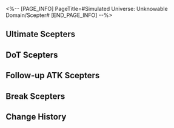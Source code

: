 <%-- [PAGE_INFO]
PageTitle=#Simulated Universe: Unknowable Domain/Scepter#
[END_PAGE_INFO] --%>
{{Simulated Universe: Unknowable Domain Tabs}}
{{Stub|General gameplay details}}

==Ultimate Scepters==
{{Scepter Information/Header}}
{{Scepter Information
|name     = Evolution Alter: Extreme{{subst:void|<!--$UPLOAD:<<SpriteOutput/Rogue/DLC/RogueMagic/SceptreIcon/SceptreFigures/RogueMagicScepter_Ultimate_01.png>-<Scepter Evolution Alter: Extreme.png>-<Scepter Icons>>-->}}
|type     = Charge
|unlock   = 
|effect   =
After an ally target uses Ultimate, restores 50 Charge. Attacks when Charge reaches 120.
----
{{Color|blue|"Bounce"}} deals Ice Ultimate DMG equal to {{Color|h|200%}} base DMG to random enemy targets, repeating {{SU Rarity Vars|8|12|16}} time(s). When dealing DMG, apply to the target 1 stack(s) of "Delay: Cataclysm": When Weakness is Broken, deals Ice Ultimate DMG equal to {{Color|h|150%}} base DMG to random enemy targets with "Delay: Cataclysm" and remove 1 stack of this effect, repeating until no target on the field possesses this effect. This effect stacks up to {{SU Rarity Vars|8|12|16}} time(s) and lasts for 2 turn(s). When the target with the effect is defeated, this effect is transferred to random enemy targets.
|story    = ''"Evolution is the antithesis of intellect. Only by devolving into the most fundamental state can one attain truth."''<br /><br />Is there a perfect medium for wisdom to exist? As the inorganic bionic neuron clusters of the Mechanical Emperor, the Scepters should possess the property of bearing intelligence. The School of Evolutionary Perfection scholars once suspected that #Rubert II used the Scepters as a cerebral extension of thought expansion to generate enough computational power to destroy half the universe with his mortal body. Though the IPC has imposed many restrictions on inorganic lifeform research projects, that has not prevented scholars' academic efforts from being slowly diverted from flesh to metal.<br />It is as Scholar Torkirk declared: Beyond minuscule protein balls and limited lifespans, we will eventually create intelligence that transcends all.<br /><div align="right"> &mdash; ''Chronicles of the Scholars' Strife'' Candelagraph Historian, Kerhasan</div>
|notes    = 
|mentions = 
}}
{{Scepter Information
|name     = Evolution Alter: Flesh{{subst:void|<!--$UPLOAD:<<SpriteOutput/Rogue/DLC/RogueMagic/SceptreIcon/SceptreFigures/RogueMagicScepter_Ultimate_02.png>-<Scepter Evolution Alter: Flesh.png>-<Scepter Icons>>-->}}
|type     = Charge
|unlock   = 
|effect   =
After ally targets attack, this unit regenerates 6 Charge(s) for every enemy target hit and attacks when its Charge reaches 120.
----
{{Color|blue|"AoE ATK"}} deals Fire Ultimate DMG equal to {{SU Rarity Vars|200%|300%|400%}} base DMG to all enemies, repeating 3 time(s). When attacking, applies to the target "Delay: Self-Immolation": After taking DMG exceeding 50% of Max HP, deals 1 time(s) of Fire Ultimate DMG equal to {{SU Rarity Vars|200%|300%|500%}} base DMG, removing the effect after it activates, lasting for 2 turn(s).
|story    = ''If the self-iteration of inorganic lifeforms bestowed them with transcendence, then organic life can also intentionally tread the path of active evolution, enhancing the functions of their intelligent medium. As such, the School of Evolutionary Perfection found a batch of excellent collaboration subjects &mdash; the Denizens of Abundance.''<br /><br />Is there a perfect medium for wisdom to exist? As the inorganic bionic neuron clusters of the Mechanical Emperor, the Scepters should possess the property of bearing intelligence. The School of Evolutionary Perfection scholars once suspected that #Rubert II used the Scepters as a cerebral extension of thought expansion to generate enough computational power to destroy half the universe with his mortal body. Though the IPC has imposed many restrictions on inorganic lifeform research projects, that has not prevented scholars' academic efforts from being slowly diverted from flesh to metal.<br />It is as Scholar Torkirk declared: Beyond minuscule protein balls and limited lifespans, we will eventually create intelligence that transcends all.<br /><div align="right"> &mdash; ''Chronicles of the Scholars' Strife'' Candelagraph Historian, Kerhasan</div>
|notes    = 
|mentions = 
}}
{{Scepter Information
|name     = Evolution Alter: Meme{{subst:void|<!--$UPLOAD:<<SpriteOutput/Rogue/DLC/RogueMagic/SceptreIcon/SceptreFigures/RogueMagicScepter_Ultimate_03.png>-<Scepter Evolution Alter: Meme.png>-<Scepter Icons>>-->}}
|type     = Charge
|unlock   = Clear "Someone's Mausoleum" to unlock
|effect   =
After an ally target takes action, restores 10 Charge. Attacks when Charge reaches 120.
----
{{Color|blue|"Blast"}} deals 1 instance(s) of Ice Ultimate DMG equal to {{SU Rarity Vars|200%|300%|400%}} base DMG to random enemy targets, and deals Ice Ultimate DMG equal to {{SU Rarity Vars|100%|150%|200%}} base DMG to adjacent targets, repeating 3 time(s). When attacking, applies to the target "Delay: Lunacy": After receiving Ultimate DMG from any ally target's attack, additionally take 1 instance(s) of Ice Ultimate DMG equal to {{SU Rarity Vars|100%|200%|400%}} base DMG, and deals Ice Ultimate DMG equal to {{SU Rarity Vars|50%|100%|200%}} base DMG to adjacent targets. This effect can activate no more than 2 time(s) and lasts 2 turn(s).
|story    = ''If all of humanity could be memetized, it is foreseeable that war, sickness, and many of society's conflicts will be permanently quelled. But if that time comes, will we be pathstriders of Erudition, or emissaries of Remembrance?''<br /><br />Is there a perfect medium for wisdom to exist? As the inorganic bionic neuron clusters of the Mechanical Emperor, the Scepters should possess the property of bearing intelligence. The School of Evolutionary Perfection scholars once suspected that #Rubert II used the Scepters as a cerebral extension of thought expansion to generate enough computational power to destroy half the universe with his mortal body. Though the IPC has imposed many restrictions on inorganic lifeform research projects, that has not prevented scholars' academic efforts from being slowly diverted from flesh to metal.<br />It is as Scholar Torkirk declared: Beyond minuscule protein balls and limited lifespans, we will eventually create intelligence that transcends all.<br /><div align="right"> &mdash; ''Chronicles of the Scholars' Strife'' Candelagraph Historian, Kerhasan</div>
|notes    = 
|mentions = 
}}
{{Scepter Information
|name     = Evolution Alter: Shapeless{{subst:void|<!--$UPLOAD:<<SpriteOutput/Rogue/DLC/RogueMagic/SceptreIcon/SceptreFigures/RogueMagicScepter_Ultimate_04.png>-<Scepter Evolution Alter: Shapeless.png>-<Scepter Icons>>-->}}
|type     = Speed
|unlock   = Clear "Future Rehearsal" to unlock
|effect   =
Summons a Scepter with 100 SPD. Attacks when taking action.
----
{{Color|blue|"Focus"}} deals 3 instance(s) of Quantum Ultimate DMG equal to {{SU Rarity Vars|300%|450%|600%}} base DMG to the enemy target with the highest HP. When attacking, applies to the target "Delay: Possession": For every 3 enemy target(s) defeated, take 3 instance(s) of Quantum Ultimate DMG equal to {{SU Rarity Vars|200%|300%|500%}} base DMG, effective for no more than 2 time(s), lasting for 2 turn(s).
|story    = ''The University of Veritas Secundum used "Is Shapeless the next evolutionary state of humanity" as a debate topic, but we know that be they heliobi or Sulank, a genius was never born from their ranks.''<br /><br />Is there a perfect medium for wisdom to exist? As the inorganic bionic neuron clusters of the Mechanical Emperor, the Scepters should possess the property of bearing intelligence. The School of Evolutionary Perfection scholars once suspected that #Rubert II used the Scepters as a cerebral extension of thought expansion to generate enough computational power to destroy half the universe with his mortal body. Though the IPC has imposed many restrictions on inorganic lifeform research projects, that has not prevented scholars' academic efforts from being slowly diverted from flesh to metal.<br />It is as Scholar Torkirk declared: Beyond minuscule protein balls and limited lifespans, we will eventually create intelligence that transcends all.<br /><div align="right"> &mdash; ''Chronicles of the Scholars' Strife'' Candelagraph Historian, Kerhasan</div>
|notes    = 
|mentions = 
}}
{{Scepter Information
|name     = Evolution Alter: Lunary{{subst:void|<!--$UPLOAD:<<SpriteOutput/Rogue/DLC/RogueMagic/SceptreIcon/SceptreFigures/RogueMagicScepter_Ultimate_05.png>-<Scepter Evolution Alter: Lunary.png>-<Scepter Icons>>-->}}
|type     = Speed
|unlock   = Clear "Fading Empire" to unlock
|effect   =
Summons a Scepter with 100 SPD. Attacks when taking action.
----
{{Color|blue|"AoE ATK"}} deals Fire Ultimate DMG equal to {{SU Rarity Vars|100%|150%|200%}} base DMG to all enemies, repeating 2 time(s). When attacking, applies to the target "Delay: Obliteration": When defeated, deals 1 instance(s) of Fire Ultimate DMG equal to {{SU Rarity Vars|320%|480%|800%}} base DMG to all enemies, removing the effect after it activates, lasting for 2 turn(s).
|story    = ''"Evolve! We need an evolution!" The mad Torkirk stood atop the bodies of his colleagues, eventually dying of heart failure.''<br /><br />Is there a perfect medium for wisdom to exist? As the inorganic bionic neuron clusters of the Mechanical Emperor, the Scepters should possess the property of bearing intelligence. The School of Evolutionary Perfection scholars once suspected that #Rubert II used the Scepters as a cerebral extension of thought expansion to generate enough computational power to destroy half the universe with his mortal body. Though the IPC has imposed many restrictions on inorganic lifeform research projects, that has not prevented scholars' academic efforts from being slowly diverted from flesh to metal.<br />It is as Scholar Torkirk declared: Beyond minuscule protein balls and limited lifespans, we will eventually create intelligence that transcends all.<br /><div align="right"> &mdash; ''Chronicles of the Scholars' Strife'' Candelagraph Historian, Kerhasan</div>
|notes    = 
|mentions = 
}}
{{Scepter Information
|name     = Evolution Alter: Mechanical{{subst:void|<!--$UPLOAD:<<SpriteOutput/Rogue/DLC/RogueMagic/SceptreIcon/SceptreFigures/RogueMagicScepter_Ultimate_06.png>-<Scepter Evolution Alter: Mechanical.png>-<Scepter Icons>>-->}}
|type     = Speed
|unlock   = Clear "Ice-Cold Technology" to unlock
|effect   =
Summons a Scepter with 100 SPD. Attacks when taking action.
----
{{Color|blue|"Blast"}} deals 3 instance(s) of Lightning Ultimate DMG equal to {{SU Rarity Vars|200%|300%|400%}} base DMG to the enemy target with the highest HP, and deals Lightning Ultimate DMG equal to {{SU Rarity Vars|100%|150%|200%}} base DMG to the adjacent targets. When attacking, applies to the target "Delay: Cleanse": When enemy targets enter battle, immediately deals 1 instance(s) of Lightning Ultimate DMG equal to {{SU Rarity Vars|100%|200%|500%}} base DMG, and deals Lightning Ultimate DMG equal to {{SU Rarity Vars|50%|100%|250%}} base DMG to adjacent targets. This effect can activate no more than 5 times and lasts for 2 turn(s). If no enemy targets enter battle, then deal this DMG to the holder of this effect.
|story    = ''"Equipped with an inorganic Anti-Organic Equation and an organic body, is the existence of Rubert II not the answer to the question?" After concluding the report at the forum, historical records on Scholar ████████ disappeared thereafter.''<br /><br />Is there a perfect medium for wisdom to exist? As the inorganic bionic neuron clusters of the Mechanical Emperor, the Scepters should possess the property of bearing intelligence. The School of Evolutionary Perfection scholars once suspected that #Rubert II used the Scepters as a cerebral extension of thought expansion to generate enough computational power to destroy half the universe with his mortal body. Though the IPC has imposed many restrictions on inorganic lifeform research projects, that has not prevented scholars' academic efforts from being slowly diverted from flesh to metal.<br />It is as Scholar Torkirk declared: Beyond minuscule protein balls and limited lifespans, we will eventually create intelligence that transcends all.<br /><div align="right"> &mdash; ''Chronicles of the Scholars' Strife'' Candelagraph Historian, Kerhasan</div>
|notes    = 
|mentions = 
}}
{{Scepter Information/Footer}}

==DoT Scepters==
{{Scepter Information/Header}}
{{Scepter Information
|name     = Creation Alter: Model Planet{{subst:void|<!--$UPLOAD:<<SpriteOutput/Rogue/DLC/RogueMagic/SceptreIcon/SceptreFigures/RogueMagicScepter_Dot_01.png>-<Scepter Creation Alter: Model Planet.png>-<Scepter Icons>>-->}}
|type     = Charge
|unlock   = 
|effect   =
After an ally target uses Ultimate, restores 50 Charge. Attacks when Charge reaches 120.
----
{{Color|blue|"Bounce"}} deals Fire DMG equals to {{Color|h|200%}} base DMG to random enemy targets, repeating {{SU Rarity Vars|8|12|16}} time(s). Every time it deals DMG, inflict 1 stack(s) of special Burn state, "Starcrown": At the start of each turn, takes Fire DoT equal to {{SU Rarity Vars|80%|100%|200%}} base DMG, stacking up to 4 time(s) and lasting for 2 turn(s). Each stack of "Starcrown" lowers the target's DEF by {{SU Rarity Vars|5%|7.5%|10%}}.
|story    = ''By arranging magnetic field particles according to the model, then compressing them, they successfully used the Scepters to create a small planet. In the face of such immense power provided just by a sliver of the emperor's estate, one is chilled to the bone even if it was merely described in verbiage.''<br /><br />Before embarking unto the starry skies, Professor Groudo of Longchime once opined that humanity could master the universe using only four fundamental forces. Scholars would later mockingly call this model the "Kingdom of Heaven." Just like everything else the Amber Lord did, the unobservability and irreproducibility of Imaginary energy and the Paths raised an insurmountable wall against the establishment of the grand unified equation. The experiments in analyzing the Paths by the School of Pure Creation are seen as blasphemous by the devout, but to reconstruct the entire cosmos with the smallest unit as its building block... Is that not the true manifestation of Erudition?<br />Scholars of the School of Pure Creation are like fireworks &mdash; ephemeral, yet leaving behind myriad sparks for future seekers of knowledge.<br /><div align="right"> &mdash; ''Chronicles of the Scholars' Strife'' Candelagraph Historian, Kerhasan</div>
|notes    = 
|mentions = 
}}
{{Scepter Information
|name     = Creation Alter: Integration{{subst:void|<!--$UPLOAD:<<SpriteOutput/Rogue/DLC/RogueMagic/SceptreIcon/SceptreFigures/RogueMagicScepter_Dot_04.png>-<Scepter Creation Alter: Integration.png>-<Scepter Icons>>-->}}
|type     = Speed
|unlock   = Clear "Ice-Cold Technology" to unlock
|effect   =
Summons a Scepter with 100 SPD. Attacks when taking action.
----
{{Color|blue|"Focus"}} deals 3 instance(s) of Quantum DMG equal to {{SU Rarity Vars|300%|450%|600%}} base DMG to the enemy target with the most DoTs in possession. Every time this DMG is dealt, 1 DoT on the target immediately deals DMG at a multiplier equal to {{SU Rarity Vars|200%|300%|500%}} of the original DMG.
|story    = ''The physical is the building block, and the energy is the puzzle. Piecing them together from particles, and finally the entire universe. In the age when the School of Pure Creation's wielded its influence at its grandest, you could have heard such an intelligent children's song across all corners of the Cosmos.''<br /><br />Before embarking unto the starry skies, Professor Groudo of Longchime once opined that humanity could master the universe using only four fundamental forces. Scholars would later mockingly call this model the "Kingdom of Heaven." Just like everything else the Amber Lord did, the unobservability and irreproducibility of Imaginary energy and the Paths raised an insurmountable wall against the establishment of the grand unified equation. The experiments in analyzing the Paths by the School of Pure Creation are seen as blasphemous by the devout, but to reconstruct the entire cosmos with the smallest unit as its building block, is that not the true manifestation of the Erudition?<br />Scholars of the School of Pure Creation are like fireworks &mdash; ephemeral, yet leaving behind myriad sparks for future seekers of knowledge.<br /><div align="right"> &mdash; ''Chronicles of the Scholars' Strife'' Candelagraph Historian, Kerhasan</div>
|notes    = 
|mentions = 
}}
{{Scepter Information
|name     = Creation Alter: Scan{{subst:void|<!--$UPLOAD:<<SpriteOutput/Rogue/DLC/RogueMagic/SceptreIcon/SceptreFigures/RogueMagicScepter_Dot_02.png>-<Scepter Creation Alter: Scan.png>-<Scepter Icons>>-->}}
|type     = Charge
|unlock   = 
|effect   =
When an enemy target is inflicted with DoT, restores 2 Charge. Attacks when Charge reaches 120.
----
{{Color|blue|"AoE ATK"}} deals Fire DMG equal to {{SU Rarity Vars|150%|200%|300%}} base DMG to all enemies, repeating 3 time(s), and immediately makes all DoTs currently possessed by the target to deal DMG at a multiplier of {{SU Rarity Vars|50%|75%|100%}} of the original DMG.
|story    = ''"Everyone try taking a step back, and view the individual as the smallest unit. Disperse and scan a Pathstrider's information &mdash; will one then be able to grasp the structural principles of a Pathstrider?" ███████ candidly confessed to his crimes. But up to the moment of his execution, his face was all smiles.''<br /><br />Before embarking unto the starry skies, Professor Groudo of Longchime once opined that humanity could master the universe using only four fundamental forces. Scholars would later mockingly call this model the "Kingdom of Heaven." Just like everything else the Amber Lord did, the unobservability and irreproducibility of imaginary energy and the Paths raised an insurmountable wall against the establishment of the grand unified equation. The experiments in analyzing the Paths by the School of Pure Creation are seen as blasphemous by the devout, but to reconstruct the entire cosmos with the smallest unit as its building block, is that not the true manifestation of the Erudition?<br />Scholars of the School of Pure Creation are like fireworks &mdash; ephemeral, yet leaving behind myriad sparks for future seekers of knowledge.<br /><div align="right"> &mdash; ''Chronicles of the Scholars' Strife'' Candelagraph Historian, Kerhasan</div>
|notes    = 
|mentions = 
}}
{{Scepter Information
|name     = Creation Alter: Error{{subst:void|<!--$UPLOAD:<<SpriteOutput/Rogue/DLC/RogueMagic/SceptreIcon/SceptreFigures/RogueMagicScepter_Dot_03.png>-<Scepter Creation Alter: Error.png>-<Scepter Icons>>-->}}
|type     = Charge
|unlock   = 
|effect   =
When an enemy target receives damage from DoTs, restores 2 Charge. Attacks when Charge reaches 120.
----
{{Color|blue|"Blast"}} deals 1 instance(s) of Wind DMG equal to {{SU Rarity Vars|200%|400%|800%}} base DMG to random enemy targets and deals Wind DMG equal to {{SU Rarity Vars|100%|200%|400%}} base DMG to adjacent targets, repeating 3 time(s). Inflict to the target the special Wind Shear state "Turbulence": At the start of every turn, take Wind DoT equal to {{SU Rarity Vars|200%|300%|400%}} base DMG, and inflict 1 DoT on this unit apart from "Turbulence" to 1 random adjacent target only at the start of a turn, lasting for 1 turn(s).
|story    = ''The analysis of the Celesticomet Alloy's composition concluded in failure. The IPC has declined to provide more samples for the School of Pure Creation. Matter affected by Preservation acquired unreproducible properties after the cooldown, and as such, had become a type of unique Curio.''<br /><br />Before embarking unto the starry skies, Professor Groudo of Longchime once opined that humanity could master the universe using only four fundamental forces. Scholars would later mockingly call this model the "Kingdom of Heaven." Just like everything else the Amber Lord did, the unobservability and irreproducibility of imaginary energy and the Paths raised an insurmountable wall against the establishment of the grand unified equation. The experiments in analyzing the Paths by the School of Pure Creation are seen as blasphemous by the devout, but to reconstruct the entire cosmos with the smallest unit as its building block, is that not the true manifestation of the Erudition?<br />Scholars of the School of Pure Creation are like fireworks &mdash; ephemeral, yet leaving behind myriad sparks for future seekers of knowledge.<br /><div align="right"> &mdash; ''Chronicles of the Scholars' Strife'' Candelagraph Historian, Kerhasan</div>
|notes    = 
|mentions = 
}}
{{Scepter Information
|name     = Creation Alter: Relevance{{subst:void|<!--$UPLOAD:<<SpriteOutput/Rogue/DLC/RogueMagic/SceptreIcon/SceptreFigures/RogueMagicScepter_Dot_05.png>-<Scepter Creation Alter: Relevance.png>-<Scepter Icons>>-->}}
|type     = Speed
|unlock   = Clear "Fading Empire" to unlock
|effect   =
Summons a Scepter with 100 SPD. Attacks when taking action.
----
{{Color|blue|"Bounce"}} deals Lightning DMG equal to {{Color|h|100%}} base DMG to random enemy targets, repeating {{SU Rarity Vars|8|12|16}} time(s). Every time it deals DMG, inflict 1 stack(s) of the special Shock state "Ionization," stacking up to {{SU Rarity Vars|8|12|16}} time(s) and lasting for 2 turn(s): At the start of each turn, takes Lightning DoT equal to {{SU Rarity Vars|120%|150%|300%}} base DMG, and additionally takes effect 2 time(s) only at the start of a turn on a random target at a multiplier of {{Color|h|50%}} of the original DMG. Each stack increases the DMG multiplier by {{Color|h|10[i]%}}.
|story    = ''The power of the Paths, which connects pathstriders and Aeons &mdash; If we could grasp its occurrence mechanism and perform quantitative analysis, could we mass-produce pathstriders as industrial products? That was the question Mollett asked.''<br /><br />Before embarking unto the starry skies, Professor Groudo of Longchime once opined that humanity could master the universe using only four fundamental forces. Scholars would later mockingly call this model the "Kingdom of Heaven." Just like everything else the Amber Lord did, the unobservability and irreproducibility of imaginary energy and the Paths raised an insurmountable wall against the establishment of the grand unified equation. The experiments in analyzing the Paths by the School of Pure Creation are seen as blasphemous by the devout, but to reconstruct the entire cosmos with the smallest unit as its building block, is that not the true manifestation of the Erudition?<br />Scholars of the School of Pure Creation are like fireworks &mdash; ephemeral, yet leaving behind myriad sparks for future seekers of knowledge.<br /><div align="right"> &mdash; ''Chronicles of the Scholars' Strife'' Candelagraph Historian, Kerhasan</div>
|notes    = 
|mentions = 
}}
{{Scepter Information
|name     = Creation Alter: Revision{{subst:void|<!--$UPLOAD:<<SpriteOutput/Rogue/DLC/RogueMagic/SceptreIcon/SceptreFigures/RogueMagicScepter_Dot_06.png>-<Scepter Creation Alter: Revision.png>-<Scepter Icons>>-->}}
|type     = Speed
|unlock   = Clear "Future Rehearsal" to unlock
|effect   =
Summons a Scepter with 100 SPD. Attacks when taking action.
----
{{Color|blue|"AoE ATK"}} deals Physical DMG equal to {{SU Rarity Vars|200%|300%|400%}} base DMG to all enemies, repeating 2 time(s). When attacking, inflict the special Bleed effect "Peeled": At the start of every turn, takes Physical DoT, and makes all currently possessed DoTs deal DMG at a multiplier of {{SU Rarity Vars|100%|150%|300%}} of the original DMG only at the start of a turn, lasting for 2 turn(s).
|story    = ''The same command, run on the Scepters and planet Plato's creation unit, obtained different results. Regarding this, some have guessed that the relic purposely corrected the command's error in the black box while calculating the problem.''<br /><br />Before embarking unto the starry skies, Professor Groudo of Longchime once opined that humanity could master the universe using only four fundamental forces. Scholars would later mockingly call this model the "Kingdom of Heaven." Just like everything else the Amber Lord did, the unobservability and irreproducibility of imaginary energy and the Paths raised an insurmountable wall against the establishment of the grand unified equation. The experiments in analyzing the Paths by the School of Pure Creation are seen as blasphemous by the devout, but to reconstruct the entire cosmos with the smallest unit as its building block, is that not the true manifestation of the Erudition?<br />Scholars of the School of Pure Creation are like fireworks &mdash; ephemeral, yet leaving behind myriad sparks for future seekers of knowledge.<br /><div align="right"> &mdash; ''Chronicles of the Scholars' Strife'' Candelagraph Historian, Kerhasan</div>
|notes    = 
|mentions = 
}}
{{Scepter Information/Footer}}

==Follow-up ATK Scepters==
{{Scepter Information/Header}}
{{Scepter Information
|name     = Energy Alter: Stagnation{{subst:void|<!--$UPLOAD:<<SpriteOutput/Rogue/DLC/RogueMagic/SceptreIcon/SceptreFigures/RogueMagicScepter_Follow_01.png>-<Scepter Energy Alter: Stagnation.png>-<Scepter Icons>>-->}}
|type     = Charge
|unlock   = Clear "Ice-Cold Technology" to unlock
|effect   =
After an ally target takes action, restores 10 Charge. Attacks when Charge reaches 120.
----
{{Color|blue|"Bounce"}} deals Ice Follow-up ATK DMG equal to {{Color|h|150%}} base DMG to random enemy targets, repeating {{SU Rarity Vars|8|12|16}} time(s), and the first DMG instance against each target is guaranteed to CRIT. Each instance of DMG dealt inflicts "Disorient": When a target is hit by Follow-up ATK, this attack's CRIT Rate increases by {{Color|h|{{SU Rarity Vars|0.02|0.04|0.06}}[f1]%}} and CRIT DMG increases by {{SU Rarity Vars|4%|8%|12%}} for every debuff currently on the target. Up to 6 debuffs are taken into account, lasting for 2 turns.
|story    = ''As expected, the research of the School of Interstellar Energy Resources faced significant hurdles. Not only were they beset by technical bottlenecks, but there was also resistance from traditional energy suppliers. Even the different departments within the IPC had varying attitudes toward new energy sources.''<br /><br />During the Interstellar Energy War, the IPC invested massive funds to supercharge the progress of the Intelligentsia Guild's breakthrough developments in multiple fields, including drilling, energy storage, and detection. In order to achieve the goal of developing a new energy source superb in both quality and yield, the Scepter quotas of the various schools prioritized the research requirements of the School of Interstellar Energy Resources. Even so, there are multiple historical records stating that under the Guild's directives, the School of Interstellar Energy Resources once deliberately delayed the extrapolation progress of the Scepters...<br />By perusing later historical records, countless incidents caused the protraction of this war in the worst possible manner. I can't help but wonder if there is some unseen force in the darkness that is manipulating our path forward?<br /><div align="right"> &mdash; ''Chronicles of the Scholars' Strife'' Candelagraph Historian, Kerhasan</div>
|notes    = 
|mentions = 
}}
{{Scepter Information
|name     = Energy Alter: Compression{{subst:void|<!--$UPLOAD:<<SpriteOutput/Rogue/DLC/RogueMagic/SceptreIcon/SceptreFigures/RogueMagicScepter_Follow_02.png>-<Scepter Energy Alter: Compression.png>-<Scepter Icons>>-->}}
|type     = Charge
|unlock   = Clear "Fading Empire" to unlock
|effect   =
After an ally target performs Follow-up ATK, restores 20 Charge. Attacks when Charge reaches 120.
----
{{Color|blue|"Focus"}} deals 3 instance(s) of Wind Follow-up ATK DMG equal to {{SU Rarity Vars|300%|450%|600%}} base DMG to the enemy target who currently has the highest HP, with a 50% chance to CRIT and also inflicts "Disgrace": After every 4 attacks received, additionally receive 1 instance of Follow-up ATK DMG of a random Type equal to {{SU Rarity Vars|500%|750%|1000%}} base DMG, lasting for 2 turn(s).
|story    = ''A satirical poem that has made its rounds within the Guild for a century may yet explain everyone's enmity towards the School of Interstellar Energy Resources: The young own the most, the inept wear the crown, the laughable fill the stage, and the ignorant claim renown.''<br /><br />During the Interstellar Energy War, the IPC invested massive funds to supercharge the progress of the Intelligentsia Guild's breakthrough developments in multiple fields, including drilling, energy storage, and detection. In order to achieve the goal of developing a new energy source superb in both quality and yield, the Scepter quotas of the various schools prioritized the research requirements of the School of Interstellar Energy Resources. Even so, there are multiple historical records stating that under the Intelligentsia Guild's directives, the School of Interstellar Energy Resources once deliberately delayed the extrapolation progress of the Scepters...<br />By perusing later historical records, countless incidents caused the protraction of this war in the worst possible manner. I can't help but wonder if there is some unseen force in the darkness that is manipulating our path forward?<br /><div align="right"> &mdash; ''Chronicles of the Scholars' Strife'' Candelagraph Historian, Kerhasan</div>
|notes    = 
|mentions = 
}}
{{Scepter Information
|name     = Energy Alter: Saturation{{subst:void|<!--$UPLOAD:<<SpriteOutput/Rogue/DLC/RogueMagic/SceptreIcon/SceptreFigures/RogueMagicScepter_Follow_03.png>-<Scepter Energy Alter: Saturation.png>-<Scepter Icons>>-->}}
|type     = Charge
|unlock   = Clear "Fading Empire" to unlock
|effect   =
After an ally target uses Ultimate, restores 50 Charge. Attacks when Charge reaches 120.
----
{{Color|blue|"AoE ATK"}} deals Ice Follow-up ATK DMG equal to {{SU Rarity Vars|400%|600%|800%}} base DMG to all enemies with a 30% chance to CRIT, repeating 2 time(s). Also, inflict on the targets "Slander": When receiving DMG, the CRIT Rate of the DMG increases by {{SU Rarity Vars|5%|10%|15%}}. When taking CRIT DMG from Follow-up ATK, additionally take DMG of a random Type equal to {{SU Rarity Vars|10%|20%|30%}} base DMG, lasting for 2 turn(s).
|story    = ''As a matter of fact, the available amount of total energy of the cosmos in its current phase far exceeds its needs. Yet, this has not prevented the outbreak of wars across the universe.''<br /><br />During the Interstellar Energy War, the IPC invested massive funds to supercharge the progress of the Intelligentsia Guild's breakthrough developments in multiple fields, including drilling, energy storage, and detection. In order to achieve the goal of developing a new energy source superb in both quality and yield, the Scepter quotas of the various schools prioritized the research requirements of the School of Interstellar Energy Resources. Even so, there are multiple historical records stating that under the Intelligentsia Guild's directives, the School of Interstellar Energy Resources once deliberately delayed the extrapolation progress of the Scepters...<br />By perusing later historical records, countless incidents caused the protraction of this war in the worst possible manner. I can't help but wonder if there is some unseen force in the darkness that is manipulating our path forward?<br /><div align="right"> &mdash; ''Chronicles of the Scholars' Strife'' Candelagraph Historian, Kerhasan</div>
|notes    = 
|mentions = 
}}
{{Scepter Information
|name     = Energy Alter: Investment{{subst:void|<!--$UPLOAD:<<SpriteOutput/Rogue/DLC/RogueMagic/SceptreIcon/SceptreFigures/RogueMagicScepter_Follow_04.png>-<Scepter Energy Alter: Investment.png>-<Scepter Icons>>-->}}
|type     = Speed
|unlock   = Clear "Fading Empire" to unlock
|effect   =
Summons a Scepter with 100 SPD. Attacks when taking action.
----
{{Color|blue|"Bounce"}} deals Imaginary Follow-up ATK DMG equal to {{Color|h|200%}} base DMG to random enemy targets with a {{SU Rarity Vars|30%|40%|50%}} chance to inflict a CRIT Hit, repeating {{SU Rarity Vars|8|12|16}} time(s). When dealing DMG, it inflicts 1 stack(s) of "Opportunism": Each stack increases the Follow-up ATK DMG taken by the target by {{SU Rarity Vars|4%|8%|12%}}, up to 6 stacks, lasting for 2 turn(s).
|story    = ''The development of energy isn't to ensure the well-being of everyone, but instead to prevent others from possessing more than you do.''<br /><br />During the Interstellar Energy War, the IPC invested massive funds to supercharge the progress of the Intelligentsia Guild's breakthrough developments in multiple fields, including drilling, energy storage, and detection. In order to achieve the goal of developing a new energy source superb in both quality and yield, the Scepter quotas of the various schools prioritized the research requirements of the School of Interstellar Energy Resources. Even so, there are multiple historical records stating that under the Intelligentsia Guild's directives, the School of Interstellar Energy Resources once deliberately delayed the extrapolation progress of the Scepters...<br />By perusing later historical records, countless incidents caused the protraction of this war in the worst possible manner. I can't help but wonder if there is some unseen force in the darkness that is manipulating our path forward?<br /><div align="right"> &mdash; ''Chronicles of the Scholars' Strife'' Candelagraph Historian, Kerhasan</div>
|notes    = 
|mentions = 
}}
{{Scepter Information
|name     = Energy Alter: Hypothetical{{subst:void|<!--$UPLOAD:<<SpriteOutput/Rogue/DLC/RogueMagic/SceptreIcon/SceptreFigures/RogueMagicScepter_Follow_05.png>-<Scepter Energy Alter: Hypothetical.png>-<Scepter Icons>>-->}}
|type     = Speed
|unlock   = Clear "Someone's Mausoleum" to unlock
|effect   =
Summons a Scepter with 100 SPD. Attacks when taking action.
----
{{Color|blue|"Focus"}} deals 3 instance(s) of Quantum Follow-up ATK DMG equal to {{SU Rarity Vars|300%|450%|600%}} base DMG to the enemy target who currently has the lowest HP. If this attack defeats the target, then attacks 1 additional time, increases {{Extra Effect|Amplification|61000048}} by {{SU Rarity Vars|10%|20%|30%}}, and advances all ally targets' actions by {{SU Rarity Vars|5%|10%|15%}}.
|story    = ''Some History Fictionologists jest that #Rubert II measured each life equally. He equally believed that, apart from himself, all existence did not possess free will, even Aeons. Though somewhat absurd, this rumor creatively explains why the Scepters did not gain sentience.''<br /><br />During the Interstellar Energy War, the IPC invested massive funds to supercharge the progress of the Intelligentsia Guild's breakthrough developments in multiple fields, including drilling, energy storage, and detection. In order to achieve the goal of developing a new energy source superb in both quality and yield, the Scepter quotas of the various schools prioritized the research requirements of the School of Interstellar Energy Resources. Even so, there are multiple historical records stating that under the Intelligentsia Guild's directives, the School of Interstellar Energy Resources once deliberately delayed the extrapolation progress of the Scepters...<br />By perusing later historical records, countless incidents caused the protraction of this war in the worst possible manner. I can't help but wonder if there is some unseen force in the darkness that is manipulating our path forward?<br /><div align="right"> &mdash; ''Chronicles of the Scholars' Strife'' Candelagraph Historian, Kerhasan</div>
|notes    = 
|mentions = 
}}
{{Scepter Information
|name     = Energy Alter: Deficiency{{subst:void|<!--$UPLOAD:<<SpriteOutput/Rogue/DLC/RogueMagic/SceptreIcon/SceptreFigures/RogueMagicScepter_Follow_06.png>-<Scepter Energy Alter: Deficiency.png>-<Scepter Icons>>-->}}
|type     = Speed
|unlock   = Clear "Someone's Mausoleum" to unlock
|effect   =
Summons a Scepter with 100 SPD. Attacks when taking action.
----
{{Color|blue|"Blast"}} deals 1 instance(s) of Imaginary Follow-up ATK DMG equal to {{SU Rarity Vars|200%|400%|800%}} base DMG to random enemy targets and deals Imaginary Follow-up ATK DMG equal to {{SU Rarity Vars|100%|200%|400%}} base DMG to adjacent targets, repeating 4 time(s). Each instance of DMG dealt applies to the target "Bounty": After taking 5 attacks or when defeated, regenerate Energy to all ally targets equal to {{SU Rarity Vars|5%|10%|20%}} of Max Energy and recover {{SU Rarity Vars|1|2|4}} Skill Point(s). This effect is removed after activation, lasting for 2 turn(s).
|story    = ''Imaginary energy &mdash; ever since Zandar proposed the Imaginary Tree theory &mdash; has loomed over the voyage of cosmic development like a dark cloud. Emanators' experiences typically lack referential value, and research on it can largely only be indirectly completed. It can be said that whoever masters the Imaginary wields the power of the cosmos.''<br /><br />During the Interstellar Energy War, the IPC invested massive funds to supercharge the progress of the Intelligentsia Guild's breakthrough developments in multiple fields, including drilling, energy storage, and detection. In order to achieve the goal of developing a new energy source superb in both quality and yield, the Scepter quotas of the various schools prioritized the research requirements of the School of Interstellar Energy Resources. Even so, there are multiple historical records stating that under the Guild's directives, the School of Interstellar Energy Resources once deliberately delayed the extrapolation progress of the Scepters...<br />By perusing later historical records, countless incidents caused the protraction of this war in the worst possible manner. I can't help but wonder if there is some unseen force in the darkness that is manipulating our path forward?<br /><div align="right"> &mdash; ''Chronicles of the Scholars' Strife'' Candelagraph Historian, Kerhasan</div>
|notes    = 
|mentions = 
}}
{{Scepter Information/Footer}}

==Break Scepters==
{{Scepter Information/Header}}
{{Scepter Information
|name     = Extrapolation Alter: Sealing{{subst:void|<!--$UPLOAD:<<SpriteOutput/Rogue/DLC/RogueMagic/SceptreIcon/SceptreFigures/RogueMagicScepter_Break_01.png>-<Scepter Extrapolation Alter: Sealing.png>-<Scepter Icons>>-->}}
|type     = Charge
|unlock   = Clear "Future Rehearsal" to unlock
|effect   =
If ally targets dealt Break DMG during their attack, this unit regenerates 15 Charge(s) after the attack and attacks when its Charge reaches 120.
----
{{Color|blue|"Focus"}} deals 3 instance(s) of Physical DMG equal to {{SU Rarity Vars|400%|600%|800%}} base DMG to the enemy target with the highest Max Toughness, and reduces {{SU Rarity Vars|15|20|30}} Toughness regardless of Weakness. If the target is Weakness Broken, deals Break DMG equal to {{SU Rarity Vars|100%|200%|400%}} of this unit's Physical Break DMG. When Breaking enemy target Weakness, triggers the Weakness Break effects of all ally characters' Types at a rate of {{SU Rarity Vars|100%|200%|400%}}.
|story    = ''Designating itself as a fixed point and drawing the boundaries of extrapolation, the Scepters view this as a completely closed system, achieving absolute interference over the movement of matter within a limited range. To a certain extent, this is fortuitously aligned with the goal of the Quantum History School.''<br /><br />The School of Psychohistory successfully foretold the annihilation of the nine-star cluster of the White Tin world &mdash; their exploits in future model extrapolations are unsurpassed. Yet, the Quantum History School that inherited the mantle became nothing more than the laughingstock of the universe. No one could understand their motive for shielding so many lowly scholars in the Futurological Congress. Subsequent analysis of the matter proffered that this act earned the vengeful ire of the Guild, resulting in their allocation of the least amount of computational power. But concurrently, support from the scholarly masses allowed them to secure a seat in the Four Cosmic Conundrums.<br />Is the future certain, or is it chaotic? If a perfect universal model is divined, mayhaps even the future can be confined within the circle of knowledge.<br /><div align="right"> &mdash; ''Chronicles of the Scholars' Strife'' Candelagraph Historian, Kerhasan</div>
|notes    = 
|mentions = 
}}
{{Scepter Information
|name     = Extrapolation Alter: Reversal{{subst:void|<!--$UPLOAD:<<SpriteOutput/Rogue/DLC/RogueMagic/SceptreIcon/SceptreFigures/RogueMagicScepter_Break_02.png>-<Scepter Extrapolation Alter: Reversal.png>-<Scepter Icons>>-->}}
|type     = Charge
|unlock   = Clear "Future Rehearsal" to unlock
|effect   =
When an enemy target is defeated or is Weakness Broken, restores 15 Charge. Attacks when Charge reaches 120.
----
{{Color|blue|"Focus"}} deals 3 instance(s) of Imaginary DMG equal to {{SU Rarity Vars|300%|450%|600%}} base DMG to the enemy target who currently has the lowest Toughness, and reduces {{SU Rarity Vars|15|20|30}} Toughness regardless of Weakness. If the target is Weakness Broken, deals Break DMG equal to {{SU Rarity Vars|400%|800%|1600%}} of this unit's Imaginary Break DMG. When attacking, applies to the target "Summation": After taking Break DMG, all other Weakness Broken enemy targets take DMG cumulatively equalling {{Color|h|25%}} of the original DMG, lasting for 2 turn(s).
|story    = ''Replacing the smallest unit of prophecy with the scale of a star system, then incorporating technological advancements and collective psychological variables in phases &mdash; the experiments of future generations reaped significant benefits with this extrapolation proposal left behind by the School of Psychohistory.''<br /><br />The School of Psychohistory successfully foretold the annihilation of the nine-star cluster of the White Tin world &mdash; their exploits in future model extrapolations are unsurpassed. Yet, the Quantum History School that inherited the mantle became nothing more than the laughingstock of the universe. No one could understand their motive for shielding so many lowly scholars in the Futurological Congress. Subsequent analysis of the matter proffered that this act earned the vengeful ire of the Guild, resulting in their allocation of the least amount of computational power. But concurrently, support from the scholarly masses allowed them to secure a seat in the Four Cosmic Conundrums.<br />Is the future certain, or is it chaotic? If a perfect universal model is divined, mayhaps even the future can be confined within the circle of knowledge.<br /><div align="right"> &mdash; ''Chronicles of the Scholars' Strife'' Candelagraph Historian, Kerhasan</div>
|notes    = 
|mentions = 
}}
{{Scepter Information
|name     = Extrapolation Alter: Denouement{{subst:void|<!--$UPLOAD:<<SpriteOutput/Rogue/DLC/RogueMagic/SceptreIcon/SceptreFigures/RogueMagicScepter_Break_03.png>-<Scepter Extrapolation Alter: Denouement.png>-<Scepter Icons>>-->}}
|type     = Charge
|unlock   = Clear "Someone's Mausoleum" to unlock
|effect   =
After an ally target takes action, restores 10 Charge. Attacks when Charge reaches 120.
----
{{Color|blue|"Blast"}} deals 1 instance(s) of Quantum DMG equal to {{SU Rarity Vars|300%|450%|600%}} base DMG to the enemy target with the lowest Toughness, and reduces {{SU Rarity Vars|12|18|24}} Toughness regardless of Weakness. Also, deals Quantum DMG equal to {{SU Rarity Vars|150%|225%|300%}} base DMG to adjacent targets and reduces {{SU Rarity Vars|6|9|12}} Toughness regardless of Weakness, and deals Break DMG equal to {{Color|h|10[i]%}} of this unit's Quantum Break DMG if the target(s) are Weakness Broken, repeating 3 time(s). When attacking, applies to the target "Inference Beacon": After taking Break DMG, regenerates {{SU Rarity Vars|2|3|5}} Energy to all ally targets and advances their actions by {{SU Rarity Vars|2%|3%|5%}}. This effect is removed after it activates, lasting for 2 turn(s).
|story    = ''Because Terminus exists, therefore the future must be predetermined. This resolute belief in a predetermined future, borne of faith in the Finality, earned extensive propagation during the course of research.''<br /><br />The School of Psychohistory successfully foretold the annihilation of the nine-star cluster of the White Tin world &mdash; their exploits in future model extrapolations are unsurpassed. Yet, the Quantum History School that inherited the mantle became nothing more than the laughingstock of the universe. No one could understand their motive for shielding so many lowly scholars in the Futurological Congress. Subsequent analysis of the matter proffered that this act earned the vengeful ire of the Guild, resulting in their allocation of the least amount of computational power. But concurrently, support from the scholarly masses allowed them to secure a seat in the Four Cosmic Conundrums.<br />Is the future certain, or is it chaotic? If a perfect universal model is divined, mayhaps even the future can be confined within the circle of knowledge.<br /><div align="right"> &mdash; ''Chronicles of the Scholars' Strife'' Candelagraph Historian, Kerhasan</div>
|notes    = 
|mentions = 
}}
{{Scepter Information
|name     = Extrapolation Alter: Open{{subst:void|<!--$UPLOAD:<<SpriteOutput/Rogue/DLC/RogueMagic/SceptreIcon/SceptreFigures/RogueMagicScepter_Break_04.png>-<Scepter Extrapolation Alter: Open.png>-<Scepter Icons>>-->}}
|type     = Speed
|unlock   = Clear "Someone's Mausoleum" to unlock
|effect   =
Summons a Scepter with 100 SPD. Attacks when taking action.
----
{{Color|blue|"Bounce"}} deals Fire DMG equal to {{Color|h|150%}} base DMG to random enemy targets, repeating {{SU Rarity Vars|8|12|16}} time(s). This DMG reduces {{Color|h|8}} Toughness regardless of Weakness, and if the target is Weakness Broken, deals Break DMG equal to {{Color|h|100%}} of this unit's Fire Break DMG to the target. For every different enemy target receiving this DMG, applies 1 stack(s) of "Prophet" to all ally targets, which increases SPD by {{SU Rarity Vars|5%|10%|15%}}, stacking up to 10 time(s) and lasting for 2 turn(s). After this unit takes action, removes 5 stack(s) of "Prophet."
|story    = ''During the Scepters' extrapolation, scholars discovered to their surprise that when unstable factors in the localized areas exceeded a certain threshold, the predictions' accuracy increased. Utilizing this property, by selectively increasing the unstable factor count, the initial conditions for "desensitization treatment" may be realized.''<br /><br />The School of Psychohistory successfully foretold the annihilation of the nine-star cluster of the White Tin world &mdash; their exploits in future model extrapolations are unsurpassed. Yet, the Quantum History School that inherited the mantle became nothing more than the laughingstock of the universe. No one could understand their motive for shielding so many lowly scholars in the Futurological Congress. Subsequent analysis of the matter proffered that this act earned the vengeful ire of the Guild, resulting in their allocation of the least amount of computational power. But concurrently, support from the scholarly masses allowed them to secure a seat in the Four Cosmic Conundrums.<br />Is the future certain, or is it chaotic? If a perfect universal model is divined, mayhaps even the future can be confined within the circle of knowledge.<br /><div align="right"> &mdash; ''Chronicles of the Scholars' Strife'' Candelagraph Historian, Kerhasan</div>
|notes    = 
|mentions = 
}}
{{Scepter Information
|name     = Extrapolation Alter: Collapse{{subst:void|<!--$UPLOAD:<<SpriteOutput/Rogue/DLC/RogueMagic/SceptreIcon/SceptreFigures/RogueMagicScepter_Break_05.png>-<Scepter Extrapolation Alter: Collapse.png>-<Scepter Icons>>-->}}
|type     = Speed
|unlock   = Clear "Future Rehearsal" to unlock
|effect   =
Summons a Scepter with 100 SPD. Attacks when taking action.
----
{{Color|blue|"AoE ATK"}} deals Ice DMG equal to {{SU Rarity Vars|200%|300%|400%}} base DMG to all enemies and reduces {{SU Rarity Vars|15|20|30}} Toughness regardless of Weakness, repeating 2 time(s). If the target is Weakness Broken, deals Break DMG equal to {{SU Rarity Vars|200%|400%|800%}} of this unit's Ice Break DMG. When attacking, applies to the target "Foreshadow": Increases Toughness reduced by {{SU Rarity Vars|10%|20%|30%}} for 2 turn(s).
|story    = ''They created a perfectly sealed experimental environment &mdash; from the residents' personalities to particle count, all information is brought under control. The Scepters' forecasts are impeccably perfect. However, according to estimates, for the Scepters to extrapolate the universe's future, its size must be at least 2.799 times or more than the universe.''<br /><br />The School of Psychohistory successfully foretold the annihilation of the nine-star cluster of the White Tin world &mdash; their exploits in future model extrapolations are unsurpassed. Yet, the Quantum History School that inherited the mantle became nothing more than the laughingstock of the universe. No one could understand their motive for shielding so many lowly scholars in the Futurological Congress. Subsequent analysis of the matter proffered that this act earned the vengeful ire of the Guild, resulting in their allocation of the least amount of computational power. But concurrently, support from the scholarly masses allowed them to secure a seat in the Four Cosmic Conundrums.<br />Is the future certain, or is it chaotic? If a perfect universal model is divined, mayhaps even the future can be confined within the circle of knowledge.<br /><div align="right"> &mdash; ''Chronicles of the Scholars' Strife'' Candelagraph Historian, Kerhasan</div>
|notes    = 
|mentions = 
}}
{{Scepter Information
|name     = Extrapolation Alter: Null{{subst:void|<!--$UPLOAD:<<SpriteOutput/Rogue/DLC/RogueMagic/SceptreIcon/SceptreFigures/RogueMagicScepter_Break_06.png>-<Scepter Extrapolation Alter: Null.png>-<Scepter Icons>>-->}}
|type     = Speed
|unlock   = Clear "Ice-Cold Technology" to unlock
|effect   =
Summons a Scepter with 100 SPD. Attacks when taking action.
----
{{Color|blue|"Blast"}} deals 1 instance(s) of Quantum DMG equal to {{SU Rarity Vars|200%|300%|400%}} base DMG to random enemy targets and reduces {{SU Rarity Vars|12|18|24}} Toughness regardless of Weakness, deals Quantum DMG equal to {{SU Rarity Vars|100%|150%|200%}} base DMG to adjacent targets and reduces {{SU Rarity Vars|6|9|12}} Toughness regardless of Weakness, and deals Break DMG equal to {{SU Rarity Vars|200%|400%|800%}} of this unit's Quantum Break DMG if the target is Weakness Broken, repeating 3 time(s). When attacking, randomly applies to the target 1 Weakness of an ally character's Type and reduces the target's corresponding Type RES by {{SU Rarity Vars|10%|20%|30%}}, lasting for 2 turn(s).
|story    = ''Resisting destiny &mdash; a destructive behavior with the goal of ascertaining the future. If resisting destiny is in itself a part of destiny, in the face of Erudition, is free will also not just a lie of self-delusion?''<br /><br />The School of Psychohistory successfully foretold the annihilation of the nine-star cluster of the White Tin world &mdash; their exploits in future model extrapolations are unsurpassed. Yet, the Quantum History School that inherited the mantle became nothing more than the laughingstock of the universe. No one could understand their motive for shielding so many lowly scholars in the Futurological Congress. Subsequent analysis of the matter proffered that this act earned the vengeful ire of the Guild, resulting in their allocation of the least amount of computational power. But concurrently, support from the scholarly masses allowed them to secure a seat in the Four Cosmic Conundrums.<br />Is the future certain, or is it chaotic? If a perfect universal model is divined, mayhaps even the future can be confined within the circle of knowledge.<br /><div align="right"> &mdash; ''Chronicles of the Scholars' Strife'' Candelagraph Historian, Kerhasan</div>
|notes    = 
|mentions = 
}}
{{Scepter Information/Footer}}

==Change History==
{{Change History|2.6}}